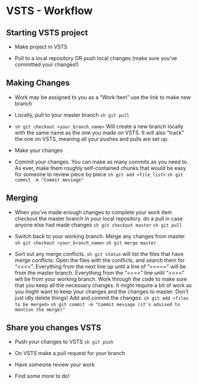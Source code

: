 # VSTS - Workflow

## Starting VSTS project

- Make project in VSTS

- Pull to a local repository OR push local changes (make sure you've committed your
  changes!)

## Making Changes

- Work may be assigned to you as a "Work Item" use the link to make new branch

- Locally, pull to your master branch
`sh git pull`

- `sh git checkout <your_branch_name>` Will create a new branch locally with the 
same name as the one you made on VSTS. It will also "track" the one on VSTS, meaning 
all your pushes and pulls are set up. 

- Make your changes

- Commit your changes. You can make as many commits as you need to. As ever, make 
them roughly self-contained chunks that would be easy for someone to review piece by piece
`sh git add <file_list>`
`sh git commit -m "Commit message"`

## Merging
- When you've made enough changes to complete your work item checkout the master 
branch in your local repository. do a pull in case anyone else had made changes
`sh git checkout master`
`sh git pull`

- Switch back to your working branch. Merge any changes from master.
`sh git checkout <your_branch_name>`
`sh git merge master`

- Sort out any merge conflicts.
`sh git status` will list the files that have merge conflicts. Open the files with 
the conflicts, and search them for "<<<<". Everything from the next line up until 
a line of "=====" will be from the master branch. Everything from the "====" line 
until ">>>>" will be from your working branch. Work through the code to make sure 
that you keep all the necessary changes. It might require a bit of work as you might 
want to keep your changes and the changes to master. Don't just idly delete things!
Add and commit the changes.
`sh git add <files to be merged>`
`sh git commit -m "Commit message (it's advised to mention the merge)"`

## Share you changes VSTS

- Push your changes to VSTS
`sh git push`

- On VSTS make a pull request for your branch

- Have someone review your work

- Find some more to do!